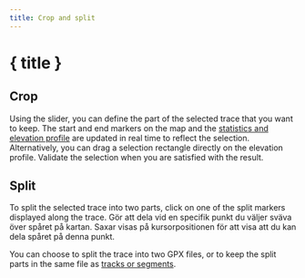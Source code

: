 ```yaml
---
title: Crop and split
---
```


<script>
</script>

# <ScissorsIcon size="24" class="inline-block" style="margin-bottom: 5px" /> { title }

## Crop

Using the slider, you can define the part of the selected trace that you want to keep.
The start and end markers on the map and the [statistics and elevation profile](../files-and-stats) are updated in real time to reflect the selection.
Alternatively, you can drag a selection rectangle directly on the elevation profile.
Validate the selection when you are satisfied with the result.

<div class="flex flex-row justify-center">
    <Scissors class="text-foreground p-3 border rounded-md shadow-lg" />
</div>

## Split

To split the selected trace into two parts, click on one of the split markers displayed along the trace.
Gör att dela vid en specifik punkt du väljer sväva över spåret på kartan.
Saxar visas på kursorpositionen för att visa att du kan dela spåret på denna punkt.

You can choose to split the trace into two GPX files, or to keep the split parts in the same file as [tracks or segments](../gpx).

<DocsImage src="tools/split" alt="Hovering over the selected trace turns your cursor into scissors." />
